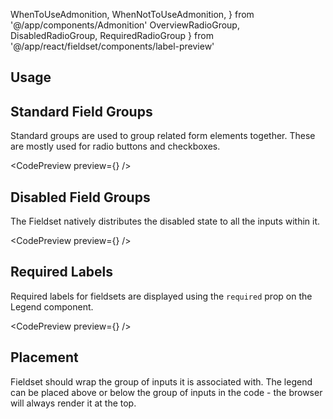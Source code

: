 ---
---

  WhenToUseAdmonition,
  WhenNotToUseAdmonition,
} from '@/app/components/Admonition'
  OverviewRadioGroup,
  DisabledRadioGroup,
  RequiredRadioGroup
} from '@/app/react/fieldset/components/label-preview'

## Usage

<WhenToUseAdmonition description="When you are displaying a group of Radio inputs or Checkboxes in the UI." />

<WhenNotToUseAdmonition description="You should not group inputs unless they are related to a single name context." />

## Standard Field Groups

Standard groups are used to group related form elements together. These are mostly used for radio buttons and checkboxes.

<CodePreview preview={<OverviewRadioGroup />} />

<DripDivider />

## Disabled Field Groups

The Fieldset natively distributes the disabled state to all the inputs within it.

<CodePreview preview={<DisabledRadioGroup />} />

<DripDivider />

## Required Labels

Required labels for fieldsets are displayed using the `required` prop on the Legend component.

<CodePreview preview={<RequiredRadioGroup />} />

<DripDivider />

## Placement

Fieldset should wrap the group of inputs it is associated with. The legend can be placed above or below the group of inputs in the code - the browser will always render it at the top.